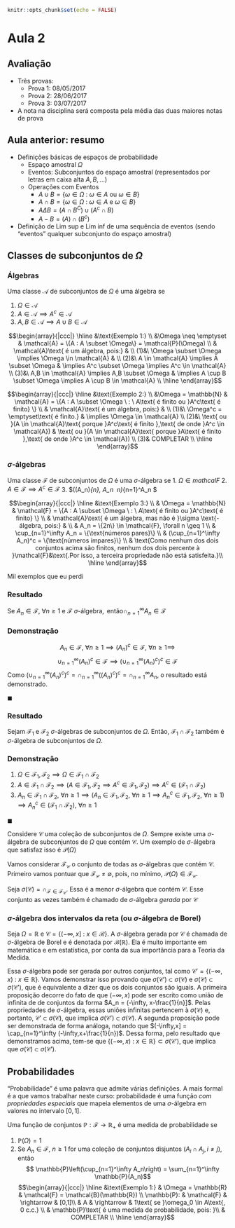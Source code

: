 ```r
knitr::opts_chunk$set(echo = FALSE)
```

# Aula 2

## Avaliação

- Três provas:
    - Prova 1: 08/05/2017
    - Prova 2: 28/06/2017
    - Prova 3: 03/07/2017
- A nota na disciplina será composta pela média das duas maiores notas de prova

## Aula anterior: resumo

- Definições básicas de espaços de probabilidade
    - Espaço amostral $\Omega$
    - Eventos: Subconjuntos do espaço amostral (representados por letras em caixa alta $A,B,...$)
    - Operações com Eventos
        - $A \cup B = \{\omega \in \Omega \ : \ \omega \in A \text{ ou }\omega \in B \}$
        - $A \cap B = \{\omega \in \Omega \ : \ \omega \in A \text{ e }\omega \in B \}$
        - $A \Delta B = (A \cap B^C)\cup(A^c \cap B)$
        - $A - B = (A)\cap(B^c)$
- Definição de Lim sup e Lim inf de uma sequência de eventos (sendo "eventos" qualquer subconjunto do espaço amostral)

## Classes de subconjuntos de $\Omega$

### Álgebras

Uma classe $\mathcal{A}$ de subconjuntos de $\Omega$ é uma álgebra se

1. $\Omega \in \mathcal{A}$
1. $A \in \mathcal{A} \implies A^c \in \mathcal{A}$
1. $A,B \in \mathcal{A} \implies A \cup B \in \mathcal{A}$

$$\begin{array}{|ccc|}
\hline
&\text{Exemplo 1:} \\
&\Omega \neq \emptyset & \mathcal{A} = \{A  :  A \subset \Omega\} = \mathcal{P}(\Omega)  \\
& \mathcal{A}\text{ é um álgebra, pois:} & \\
(1)&\ \Omega \subset \Omega \implies \Omega \in \mathcal{A} & \\
(2)&\ A \in \mathcal{A} \implies A \subset \Omega & \implies A^c \subset \Omega \implies A^c \in \mathcal{A}  \\
(3)&\ A,B \in \mathcal{A} \implies A,B \subset \Omega & \implies A \cup B \subset \Omega \implies A \cup B \in \mathcal{A}  \\
\hline
\end{array}$$

$$\begin{array}{|ccc|}
\hline
&\text{Exemplo 2:} \\
&\Omega = \mathbb{N} & \mathcal{A} = \{A  :  A \subset \Omega \ : \ A\text{ é finito ou }A^c\text{ é finito} \}  \\
& \mathcal{A}\text{ é um álgebra, pois:} & \\
(1)&\ \Omega^c = \emptyset\text{ é finito.} & \implies \Omega \in \mathcal{A} \\
(2)&\ \text{ ou }(A \in \mathcal{A}\text{ porque }A^c\text{ é finito },\text{ de onde }A^c \in \mathcal{A}) & \text{ ou }(A \in \mathcal{A}\text{ porque }A\text{ é finito },\text{ de onde }A^c \in \mathcal{A}) \\
(3)& COMPLETAR \\
\hline
\end{array}$$

### $\sigma$-álgebras

Uma classe $\mathcal{F}$ de subconjuntos de $\Omega$ é uma $\sigma$-álgebra se
1. $\Omega \in mathcal{F}$
2. $A \in \mathcal{F} \implies A^c \in \mathcal{F}$
3. $((A_n)_{n\geq1}, A_n \in \mathcal{F} \ \forall n\geq1)\implies \cup_{n=1}^\infty A_n \in \mathcal{F} $

$$\begin{array}{|ccc|}
\hline
&\text{Exemplo 3:} \\
& \Omega = \mathbb{N} & \mathcal{F} = \{A  :  A \subset \Omega \ : \ A\text{ é finito ou }A^c\text{ é finito} \}  \\
& \mathcal{A}\text{ é um álgebra, mas não é }\sigma \text{-álgebra, pois:} & \\
& A_n = \{2n\} \in \mathcal{F}, \forall n \geq 1 \\
& \cup_{n=1}^\infty A_n = \{\text{números pares}\} \\
& (\cup_{n=1}^\infty A_n)^c = \{\text{números ímpares}\} \\
& \text{Como nenhum dos dois conjuntos acima são finitos, nenhum dos dois percente à }\mathcal{F}&\text{.Por isso, a terceira propriedade não está satisfeita.}\\
\hline
\end{array}$$

Mil exemplos que eu perdi

### Resultado

$\text{Se } A_n \in \mathcal{F}, \ \forall n\geq1 \text{ e } \mathcal{F} \ \sigma\text{-álgebra}, \text{ então} \cap_{n=1}^\infty A_n \in \mathcal{F}$

### Demonstração

$$A_n \in \mathcal{F}, \ \forall n\geq1 \implies (A_n)^c \in \mathcal{F}, \ \forall n\geq1 \implies$$
$$ \cup_{n=1}^{\infty}(A_n)^c \in \mathcal{F} \implies (\cup_{n=1}^\infty(A_n)^c)^c \in \mathcal{F} $$
Como $(\cup_{n=1}^\infty(A_n)^c)^c = \cap_{n=1}^\infty ((A_n)^c)^c = \cap_{n=1}^\infty A_n$, o resultado está demonstrado.

$\blacksquare$

### Resultado

Sejam $\mathcal{F}_1$ e $\mathcal{F}_2$ $\sigma$-álgebras de subconjuntos de $\Omega$. Então, $\mathcal{F}_1 \cap \mathcal{F}_2$ também é $\sigma$-álgebra de subconjuntos de $\Omega$. 

### Demonstração

1. $\Omega \in \mathcal{F}_1,\mathcal{F}_2 \implies \Omega \in \mathcal{F}_1 \cap \mathcal{F}_2$
1. $A \in \mathcal{F}_1 \cap \mathcal{F}_2 \implies (A \in \mathcal{F}_1,\mathcal{F}_2 \implies A^c \in \mathcal{F}_1,\mathcal{F}_2) \implies A^c \in (\mathcal{F}_1 \cap \mathcal{F}_2)$
1. $A_n \in \mathcal{F}_1 \cap \mathcal{F}_2, \ \forall n\geq1 \implies (A_n \in \mathcal{F}_1,\mathcal{F}_2, \ \forall n\geq1 \implies A_n^c \in \mathcal{F}_1,\mathcal{F}_2, \ \forall n\geq1) \implies A^c_n \in (\mathcal{F}_1 \cap \mathcal{F}_2), \ \forall n\geq1$

$\blacksquare$

Considere $\mathcal{C}$ uma coleção de subconjuntos de $\Omega$. Sempre existe uma $\sigma$-álgebra de subconjuntos de $\Omega$ que contém $\mathcal{C}$. Um exemplo de $\sigma$-álgebra que satisfaz isso é $\mathcal{P}(\Omega)$

Vamos considerar $\mathcal{F}_{\mathcal{C}}$ o conjunto de todas as $\sigma$-álgebras que contém $\mathcal{C}$. Primeiro vamos pontuar que $\mathcal{F}_{\mathcal{C}} \neq \emptyset$, pois, no mínimo, $\mathcal{P}(\Omega)\in\mathcal{F}_{\mathcal{C}}$.

Seja $\sigma(\mathcal{C}) = \cap_{\mathcal{F}\in\mathcal{F}_\mathcal{C}}$. Essa é a menor $\sigma$-álgebra que contém $\mathcal{C}$. Esse conjunto as vezes também é chamado de $\sigma$-álgebra *gerada* por $\mathcal{C}$

### $\sigma$-álgebra dos intervalos da reta (ou $\sigma$-álgebra de Borel)

Seja $\Omega = \mathbb{R}$ e $\mathcal{C} = \{(-\infty,x]\ : \ x \in \mathcal{R}\}$. A $\sigma$-álgebra gerada por $\mathcal{C}$ é chamada de $\sigma$-álgebra de Borel e é denotada por $\mathcal{B}(\mathbb{R})$. Ela é muito importante em matemática e em estatística, por conta da sua importância para a Teoria da Medida.

Essa $\sigma$-álgebra pode ser gerada por outros conjuntos, tal como $\mathcal{C}' = \{(-\infty,x) \ : \ x \in \mathbb{R}\}$. Vamos demonstrar isso provando que $\sigma(\mathcal{C}') \subset \sigma(\mathcal{C})$ e $\sigma(\mathcal{C}) \subset \sigma(\mathcal{C}')$, que é equivalente a dizer que os dois conjuntos são iguais. A primeira proposição decorre do fato de que $(-\infty, x)$ pode ser escrito como união de infinita de de conjuntos da forma $A_n = (-\infty, x-\frac{1}{n}]$. Pelas propriedades de $\sigma$-álgebra, essas uniões infinitas pertencem à $\sigma(\mathcal{C})$ e, portanto, $\mathcal{C}' \subset \sigma(\mathcal{C})$, que implica $\sigma(\mathcal{C}') \subset \sigma(\mathcal{C})$. A segunda proposição pode ser demonstrada de forma análoga, notando que $(-\infty,x] = \cap_{n=1}^\infty (-\infty,x+\frac{1}{n})$. Dessa forma, pelo resultado que demonstramos acima, tem-se que $\{(-\infty, x) \ : \ x \in \mathbb{R}\} \subset \sigma(\mathcal{C'})$, que implica que $\sigma(\mathcal{C}) \subset \sigma(\mathcal{C}')$.

## Probabilidades

"Probabilidade" é uma palavra que admite várias definições. A mais formal é a que vamos trabalhar neste curso: probabilidade é uma função *com propriedades especiais* que mapeia elementos de uma $\sigma$-álgebra em valores no intervalo $[0,1]$.

Uma função de conjuntos $\mathbb{P}: \mathcal{F} \rightarrow \mathbb{R}_+$ é uma medida de probabilidade se

1. $\mathbb{P}({\Omega}) = 1$
1. Se $A_n \in \mathcal{F}, \ n\geq1$ for uma coleção de conjuntos disjuntos ($A_i \cap A_j, i \neq j$), então
$$ \mathbb{P}\left(\cup_{n=1}^\infty A_n\right) = \sum_{n=1}^\infty \mathbb{P}(A_n)$$
$$\begin{array}{|ccc|}
\hline
&\text{Exemplo 1:} & \Omega = \mathbb{R} & \mathcal{F} = \mathcal{B}(\mathbb{R}) \\
 \mathbb{P}: & \mathcal{F} & \rightarrow & [0,1]\\
 & A & \rightarrow & 1\text{ se }\omega_0 \in A\text{, 0 c.c.} \\
 & \mathbb{P}\text{ é uma medida de probabilidade, pois: }\\
 & COMPLETAR \\
\hline
\end{array}$$
